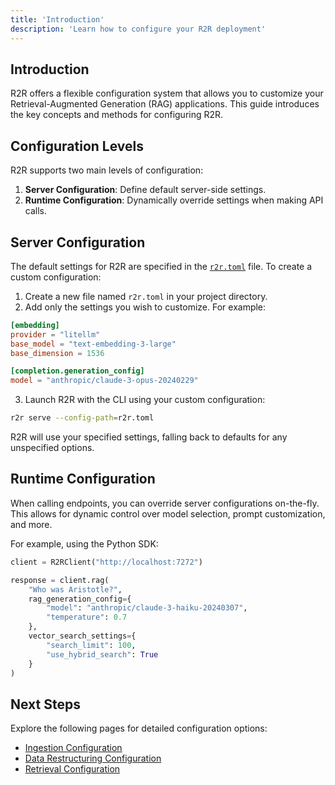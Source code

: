 ```yaml
---
title: 'Introduction'
description: 'Learn how to configure your R2R deployment'
---
```


## Introduction

R2R offers a flexible configuration system that allows you to customize your Retrieval-Augmented Generation (RAG) applications. This guide introduces the key concepts and methods for configuring R2R.

## Configuration Levels

R2R supports two main levels of configuration:

1. **Server Configuration**: Define default server-side settings.
2. **Runtime Configuration**: Dynamically override settings when making API calls.

## Server Configuration

The default settings for R2R are specified in the [`r2r.toml`](https://github.com/SciPhi-AI/R2R/blob/main/r2r.toml) file. To create a custom configuration:

1. Create a new file named `r2r.toml` in your project directory.
2. Add only the settings you wish to customize. For example:

```toml r2r.toml
[embedding]
provider = "litellm"
base_model = "text-embedding-3-large"
base_dimension = 1536

[completion.generation_config]
model = "anthropic/claude-3-opus-20240229"
```

3. Launch R2R with the CLI using your custom configuration:

```bash
r2r serve --config-path=r2r.toml
```

R2R will use your specified settings, falling back to defaults for any unspecified options.

## Runtime Configuration

When calling endpoints, you can override server configurations on-the-fly. This allows for dynamic control over model selection, prompt customization, and more.

For example, using the Python SDK:

```python
client = R2RClient("http://localhost:7272")

response = client.rag(
    "Who was Aristotle?",
    rag_generation_config={
        "model": "anthropic/claude-3-haiku-20240307",
        "temperature": 0.7
    },
    vector_search_settings={
        "search_limit": 100,
        "use_hybrid_search": True
    }
)
```

## Next Steps

Explore the following pages for detailed configuration options:
- [Ingestion Configuration](/documentation/configuration/ingestion)
- [Data Restructuring Configuration](/documentation/configuration/restructuring)
- [Retrieval Configuration](/documentation/configuration/retrieval)
